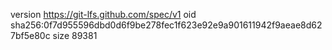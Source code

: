 version https://git-lfs.github.com/spec/v1
oid sha256:0f7d955596dbd0d6f9be278fec1f623e92e9a901611942f9aeae8d627bf5e80c
size 89381
